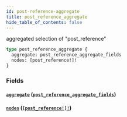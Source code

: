 ```yaml
---
id: post-reference-aggregate
title: post_reference_aggregate
hide_table_of_contents: false
---
```


aggregated selection of "post_reference"

```graphql
type post_reference_aggregate {
  aggregate: post_reference_aggregate_fields
  nodes: [post_reference!]!
}
```

### Fields

#### [`aggregate`](#) ([`post_reference_aggregate_fields`](/07-graphql/objects/post-reference-aggregate-fields))

#### [`nodes`](#) ([`[post_reference!]!`](/07-graphql/objects/post-reference))
